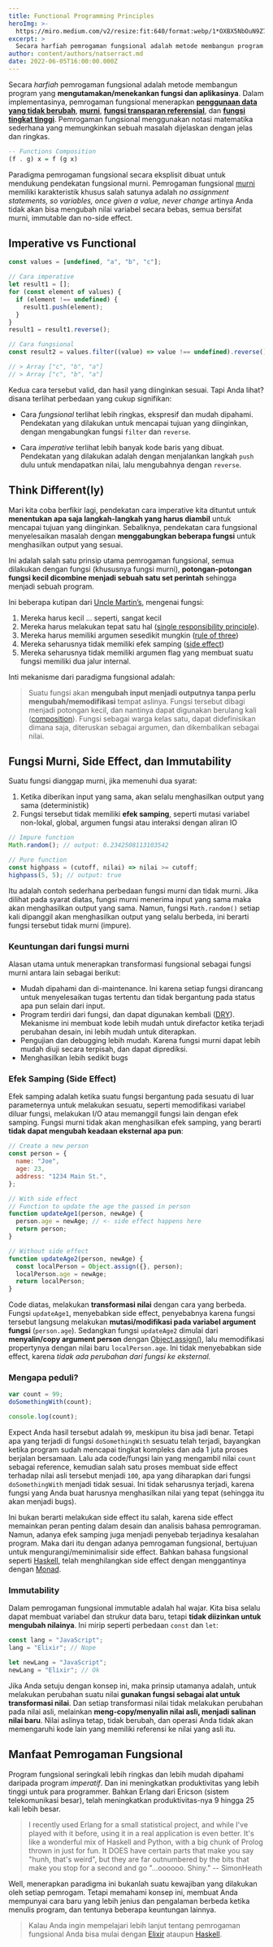 ```yaml
---
title: Functional Programming Principles
heroImg: >-
  https://miro.medium.com/v2/resize:fit:640/format:webp/1*OXBX5NbOuN9Z7dgy_0-rVw.jpeg
excerpt: >
  Secara harfiah pemrogaman fungsional adalah metode membangun program yang mengutamakan/menekankan fungsi dan aplikasinya. Dalam implementasinya, pemrogaman fungsional menerapkan penggunaan data yang tidak berubah, murni, fungsi transparan referensial, dan fungsi tingkat tinggi
author: content/authors/natserract.md
date: 2022-06-05T16:00:00.000Z
---
```


Secara _harfiah_ pemrogaman fungsional adalah metode membangun program yang **mengutamakan/menekankan fungsi dan aplikasinya**. Dalam implementasinya, pemrogaman fungsional menerapkan **[penggunaan data yang tidak berubah](https://en.wikipedia.org/wiki/Immutable_object)**, **[murni](https://en.wikipedia.org/wiki/Pure_function)**, **[fungsi transparan referensial](https://en.wikipedia.org/wiki/Referential_transparency)**, dan **[fungsi tingkat tinggi](https://en.wikipedia.org/wiki/Higher-order_function)**. Pemrogaman fungsional menggunakan notasi matematika sederhana yang memungkinkan sebuah masalah dijelaskan dengan jelas dan ringkas.

```hs
-- Functions Composition
(f . g) x = f (g x)
```

Paradigma pemrogaman fungsional secara eksplisit dibuat untuk mendukung pendekatan fungsional murni. Pemrogaman fungsional [murni](https://en.wikipedia.org/wiki/Purely_functional_programming) memiliki karakteristik khusus salah satunya adalah _no assignment statements, so variables, once given a value, never change_ artinya Anda tidak akan bisa mengubah nilai variabel secara bebas, semua bersifat murni, immutable dan no-side effect.

## Imperative vs Functional

```js
const values = [undefined, "a", "b", "c"];

// Cara imperative
let result1 = [];
for (const element of values) {
  if (element !== undefined) {
    result1.push(element);
  }
}
result1 = result1.reverse();

// Cara fungsional
const result2 = values.filter((value) => value !== undefined).reverse();

// > Array ["c", "b", "a"]
// > Array ["c", "b", "a"]
```

Kedua cara tersebut valid, dan hasil yang diinginkan sesuai. Tapi Anda lihat? disana terlihat perbedaan yang cukup signifikan:

- Cara _fungsional_ terlihat lebih ringkas, ekspresif dan mudah dipahami. Pendekatan yang dilakukan untuk mencapai tujuan yang diinginkan, dengan mengabungkan fungsi `filter` dan `reverse`.

- Cara _imperative_ terlihat lebih banyak kode baris yang dibuat. Pendekatan yang dilakukan adalah dengan menjalankan langkah `push` dulu untuk mendapatkan nilai, lalu mengubahnya dengan `reverse`.

## Think Different(ly)

Mari kita coba berfikir lagi, pendekatan cara imperative kita dituntut untuk **menentukan apa saja langkah-langkah yang harus diambil** untuk mencapai tujuan yang diinginkan. Sebaliknya, pendekatan cara fungsional menyelesaikan masalah dengan **menggabungkan beberapa fungsi** untuk menghasilkan output yang sesuai.

Ini adalah salah satu prinsip utama pemrogaman fungsional, semua dilakukan dengan fungsi (khususnya fungsi murni), **potongan-potongan fungsi kecil dicombine menjadi sebuah satu set perintah** sehingga menjadi sebuah program.

Ini beberapa kutipan dari [Uncle Martin’s](https://www.amazon.com/Clean-Code-Handbook-Software-Craftsmanship/dp/0132350882), mengenai fungsi:

1. Mereka harus kecil ... seperti, sangat kecil
2. Mereka harus melakukan tepat satu hal ([single responsibility principle](https://en.wikipedia.org/wiki/Single-responsibility_principle)).
3. Mereka harus memiliki argumen sesedikit mungkin ([rule of three](<https://en.wikipedia.org/wiki/Rule_of_three_(writing)>))
4. Mereka seharusnya tidak memiliki efek samping ([side effect](<https://en.wikipedia.org/wiki/Side_effect_(computer_science)>))
5. Mereka seharusnya tidak memiliki argumen flag yang membuat suatu fungsi memiliki dua jalur internal.

Inti mekanisme dari paradigma fungsional adalah:

> Suatu fungsi akan **mengubah input menjadi outputnya tanpa perlu mengubah/memodifikasi** tempat aslinya. Fungsi tersebut dibagi menjadi potongan kecil, dan nantinya dapat digunakan berulang kali ([composition](https://www.youtube.com/watch?t=8&v=vDe-4o8Uwl8&feature=youtu.be)). Fungsi sebagai warga kelas satu, dapat didefinisikan dimana saja, diteruskan sebagai argumen, dan dikembalikan sebagai nilai.

## Fungsi Murni, Side Effect, dan Immutability

Suatu fungsi dianggap murni, jika memenuhi dua syarat:

1. Ketika diberikan input yang sama, akan selalu menghasilkan output yang sama (deterministik)
2. Fungsi tersebut tidak memiliki **efek samping**, seperti mutasi variabel non-lokal, global, argumen fungsi atau interaksi dengan aliran IO

```js
// Impure function
Math.random(); // output: 0.2342508113103542

// Pure function
const highpass = (cutoff, nilai) => nilai >= cutoff;
highpass(5, 5); // output: true
```

Itu adalah contoh sederhana perbedaan fungsi murni dan tidak murni. Jika dilihat pada syarat diatas, fungsi murni menerima input yang sama maka akan menghasilkan output yang sama. Namun, fungsi `Math.random()` setiap kali dipanggil akan menghasilkan output yang selalu berbeda, ini berarti fungsi tersebut tidak murni (impure).

### Keuntungan dari fungsi murni

Alasan utama untuk menerapkan transformasi fungsional sebagai fungsi murni antara lain sebagai berikut:

- Mudah dipahami dan di-maintenance. Ini karena setiap fungsi dirancang untuk menyelesaikan tugas tertentu dan tidak bergantung pada status apa pun selain dari input.
- Program terdiri dari fungsi, dan dapat digunakan kembali ([DRY](https://en.wikipedia.org/wiki/Don%27t_repeat_yourself)). Mekanisme ini membuat kode lebih mudah untuk direfactor ketika terjadi perubahan desain, ini lebih mudah untuk diterapkan.
- Pengujian dan debugging lebih mudah. Karena fungsi murni dapat lebih mudah diuji secara terpisah, dan dapat diprediksi.
- Menghasilkan lebih sedikit bugs

### Efek Samping (Side Effect)

Efek samping adalah ketika suatu fungsi bergantung pada sesuatu di luar parameternya untuk melakukan sesuatu, seperti memodifikasi variabel diluar fungsi, melakukan I/O atau memanggil fungsi lain dengan efek samping. Fungsi murni tidak akan menghasilkan efek samping, yang berarti **tidak dapat mengubah keadaan eksternal apa pun**:

```js
// Create a new person
const person = {
  name: "Joe",
  age: 23,
  address: "1234 Main St.",
};

// With side effect
// Function to update the age the passed in person
function updateAge1(person, newAge) {
  person.age = newAge; // <- side effect happens here
  return person;
}

// Without side effect
function updateAge2(person, newAge) {
  const localPerson = Object.assign({}, person);
  localPerson.age = newAge;
  return localPerson;
}
```

Code diatas, melakukan **transformasi nilai** dengan cara yang berbeda. Fungsi `updateAge1`, menyebabkan side effect, penyebabnya karena fungsi tersebut langsung melakukan **mutasi/modifikasi pada variabel argument fungsi** (`person.age`). Sedangkan fungsi `updateAge2` dimulai dari **menyalin/copy argument person** dengan [Object.assign()](https://developer.mozilla.org/en-US/docs/Web/JavaScript/Reference/Global_Objects/Object/assign), lalu memodifikasi propertynya dengan nilai baru `localPerson.age`. Ini tidak menyebabkan side effect, karena _tidak ada perubahan dari fungsi ke eksternal._

### Mengapa peduli?

```js
var count = 99;
doSomethingWith(count);

console.log(count);
```

Expect Anda hasil tersebut adalah `99`, meskipun itu bisa jadi benar. Tetapi apa yang terjadi di fungsi `doSomethingWith` sesuatu telah terjadi, bayangkan ketika program sudah mencapai tingkat kompleks dan ada 1 juta proses berjalan bersamaan. Lalu ada code/fungsi lain yang mengambil nilai `count` sebagai reference, kemudian salah satu proses membuat side effect terhadap nilai asli tersebut menjadi `100`, apa yang diharapkan dari fungsi `doSomethingWith` menjadi tidak sesuai. Ini tidak seharusnya terjadi, karena fungsi yang Anda buat harusnya menghasilkan nilai yang tepat (sehingga itu akan menjadi bugs).

Ini bukan berarti melakukan side effect itu salah, karena side effect memainkan peran penting dalam desain dan analisis bahasa pemrograman. Namun, adanya efek samping juga menjadi penyebab terjadinya kesalahan program. Maka dari itu dengan adanya pemrogaman fungsional, bertujuan untuk mengurangi/meminimalisir side effect. Bahkan bahasa fungsional seperti [Haskell](https://www.haskell.org/), telah menghilangkan side effect dengan menggantinya dengan [Monad](https://wiki.haskell.org/All_About_Monads).

### Immutability

Dalam pemrogaman fungsional immutable adalah hal wajar. Kita bisa selalu dapat membuat variabel dan strukur data baru, tetapi **tidak diizinkan untuk mengubah nilainya**. Ini mirip seperti perbedaan `const` dan `let`:

```js
const lang = "JavaScript";
lang = "Elixir"; // Nope

let newLang = "JavaScript";
newLang = "Elixir"; // Ok
```

Jika Anda setuju dengan konsep ini, maka prinsip utamanya adalah, untuk melakukan perubahan suatu nilai **gunakan fungsi sebagai alat untuk transformasi nilai**. Dan setiap transformasi nilai tidak melakukan perubahan pada nilai asli, melainkan **meng-copy/menyalin nilai asli, menjadi salinan nilai baru**. Nilai aslinya tetap, tidak berubah, dan operasi Anda tidak akan memengaruhi kode lain yang memiliki referensi ke nilai yang asli itu.

## Manfaat Pemrogaman Fungsional

Program fungsional seringkali lebih ringkas dan lebih mudah dipahami daripada program _imperatif_. Dan ini meningkatkan produktivitas yang lebih tinggi untuk para programmer. Bahkan Erlang dari Ericson (sistem telekomunikasi besar), telah meningkatkan produktivitas-nya 9 hingga 25 kali lebih besar.

> I recently used Erlang for a small statistical project, and while I've played with it before, using it in a real application is even better. It's like a wonderful mix of Haskell and Python, with a big chunk of Prolog thrown in just for fun. It DOES have certain parts that make you say "hunh, that's weird", but they are far outnumbered by the bits that make you stop for a second and go "...oooooo. Shiny." -- SimonHeath

Well, menerapkan paradigma ini bukanlah suatu kewajiban yang dilakukan oleh setiap pemrogam. Tetapi memahami konsep ini, membuat Anda mempunyai cara baru yang lebih jenius dan pengalaman berbeda ketika menulis program, dan tentunya beberapa keuntungan lainnya.

> Kalau Anda ingin mempelajari lebih lanjut tentang pemrogaman fungsional Anda bisa mulai dengan [Elixir](https://elixir-lang.org/) ataupun [Haskell](https://www.haskell.org/).
